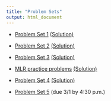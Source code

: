 ```yaml
---
title: "Problem Sets"
output: html_document
---
```


* [Problem Set 1](ps/ps1.html) [(Solution)](ps/hw1-sol.pdf)

* [Problem Set 2](ps/ps2.html) [(Solution)](ps/hw2-sol.pdf)

* [Problem Set 3](ps/ps3.html) [(Solution)](ps/hw3-sol.pdf)

* [MLR practice problems](ps/mlr-prac.html) [(Solution)](ps/sol-mlr-prac.pdf)

* [Problem Set 4](ps/ps4.html) [(Solution)](ps/hw4-sol.pdf)

* [Problem Set 5](ps/ps5.html) (due 3/1 by 4:30 p.m.)
